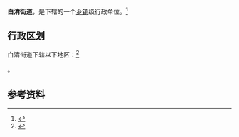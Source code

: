 {{中国乡级行政区
|景观照片文件名 = 云山雾罩 - panoramio.jpg
|景观照片描述 = 
|汉语拼音 = 
|其他语言 = 
|其他语言名称 = 
|旧称 = 
|地名出处 =
|位置图文件名 = 
|位置图描述 = 
|自定义图片= 
|建置时间 = 
|政府驻地 = 
|毗邻 = 
|总面积 = 
|总人口 = 
|总人口年份 = 
|户籍人口 = 
|户籍人口年份 = 
|常住人口 = 
|常住人口年份 = 
|人口密度 = 
|GDP = 
|GDP年份 = 
|邮政编码 = 
|电话区号 = 24
|官方网站 = 
|网站名称 = 
|21/01/11/017/000}}

'''白清街道'''，是{{PRC admin/fullname|21/01/11/017/000|3}}下辖的一个[[乡镇|乡镇]]级行政单位。<ref>{{PRC admin/ref sgc|{{PRC admin/parent|21/01/11/017/000}}}}</ref>

== 行政区划 ==

白清街道下辖以下地区：<ref>{{PRC admin/ref sgc|21/01/11/017/000}}</ref>

{{PRC admin/children|21/01/11/017/000}}。

== 参考资料 ==

{{reflist}}

{{行政区划小作品}}
{{PRC admin/navcat|21/01/11/017/000}}